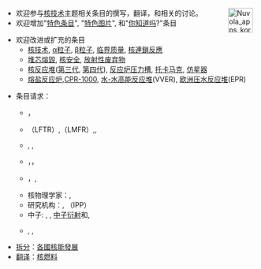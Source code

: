 <span style="float:right;margin-left:0.9em">[[Image:Nuvola_apps_korganizer.svg|50px]]</span>

* 欢迎参与[[核技术|核技术]]主题相关条目的撰写，翻译，和相关的讨论。
* 欢迎增加"[[Portal:核技术/特色条目|特色条目]]", "[[Portal:核技术/特色图片|特色图片]]", 和"[[Portal:核技术/你知道吗|你知道吗]]?"条目

* 欢迎改进或扩充的条目
** [[核技术|核技术]], [[Α粒子|α粒子]], [[Β粒子|β粒子]], [[临界质量|临界质量]], [[核連鎖反應|核連鎖反應]]
** [[堆芯熔毀|堆芯熔毀]], [[核安全|核安全]], [[放射性废弃物|放射性废弃物]]
** [[核反应堆|核反应堆]]([[第三代反应堆|第三代]], [[第四代反应堆|第四代]]), [[反应炉压力槽|反应炉压力槽]], [[托卡马克|托卡马克]], [[仿星器|仿星器]]
** [[熔盐反应炉|熔盐反应炉]],[[CPR-1000|CPR-1000]], [[水-水高能反应堆|水-水高能反应堆]](VVER), [[欧洲压水反应堆|欧洲压水反应堆]](EPR)

* 条目请求：
** {{le|放射量測定|Dosimetry}}， {{le|醫學X射線攝影術|Medical radiography}}
** {{Link-en|液态氟化钍反应炉|Liquid Fluoride Thorium Reactor}}（LFTR）,{{le|液态金属冷却反应堆|Liquid metal cooled reactor}}（LMFR）,{{le|一体化快堆|Integral fast reactor}},{{le|BN-800反应堆|BN-800 reactor}}
** {{le|核灾难和放射性事故列表|Lists of nuclear disasters and radioactive incidents}}, {{le|核武器列表|List of nuclear weapons}}, {{le|辐射烧伤|Radiation burn}}
** {{le|原子核结构|Nuclear structure}}，{{le|中子-质子比率|Neutron–proton ratio}}，{{le|镜像核|Mirror nuclei}}
** {{link-en|内部转变|Internal conversion}}，{{link-en|集团衰变|Cluster decay}}, {{link-en|散裂|Spallation}}
** 核物理学家：{{link-en|弗里兹·斯特拉斯曼|Fritz Strassmann}}, {{Link-en|约翰·劳森|John D. Lawson (scientist)}}
** 研究机构：{{le|实验机械制造设计局|OKBM Afrikantov}}, {{le|马克斯·普朗克等离子体物理学研究所|Max Planck Institute of Plasma Physics}}（IPP）
** 中子: {{tsl|en|Neutron generator|中子发生器}}, {{le|中子通量|Neutron flux}}, [[中子衍射|中子衍射]]和{{le|中子散射|Neutron scattering}}, {{le|中子射線照相|Neutron Radiography}}
** {{le|英国核能|Nuclear power in the United Kingdom}}, {{le|加拿大核能|Nuclear power in Canada}}, {{le|乌克兰核能|Nuclear power in Ukraine}}

* [[Wikipedia:条目的大小|拆分]]：[[各國核能發展|各國核能發展]] 
* [[Wikipedia:翻译请求|翻译]]：[[核燃料|核燃料]]